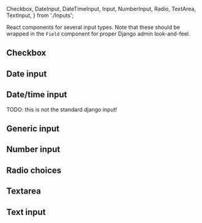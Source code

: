 
  Checkbox,
  DateInput,
  DateTimeInput,
  Input,
  NumberInput,
  Radio,
  TextArea,
  TextInput,
} from './Inputs';

<Meta of={InputsStories} />

React components for several input types. Note that these should be wrapped in the `Field` component
for proper Django admin look-and-feel.

## Checkbox

<Canvas>
  <Story of={InputsStories.CheckboxStory} />
</Canvas>

<ArgsTable of={Checkbox} />

## Date input

<Canvas>
  <Story of={InputsStories.DateInputStory} />
</Canvas>

## Date/time input

TODO: this is not the standard django input!

<Canvas>
  <Story of={InputsStories.DateTimeInputStory} />
</Canvas>

<ArgsTable of={DateTimeInput} />

## Generic input

<Canvas>
  <Story of={InputsStories.InputStory} />
</Canvas>

<ArgsTable of={Input} />

## Number input

<Canvas>
  <Story of={InputsStories.NumberInputStory} />
</Canvas>

## Radio choices

<Canvas>
  <Story of={InputsStories.RadioStory} />
</Canvas>

<ArgsTable of={Radio} />

## Textarea

<Canvas>
  <Story of={InputsStories.TextAreaStory} />
</Canvas>

<ArgsTable of={TextArea} />

## Text input

<Canvas>
  <Story of={InputsStories.TextInputStory} />
</Canvas>

<ArgsTable of={TextInput} />
